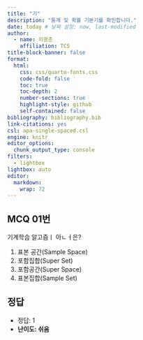 ```yaml
---
title: "기"
description: "통계 및 확률 기본기를 확인합니다."
date: today # 날짜 설정: now, last-modified
author:
  - name: 이광춘
    affiliation: TCS
title-block-banner: false
format:
  html:
    css: css/quarto-fonts.css
    code-fold: false
    toc: true
    toc-depth: 2
    number-sections: true
    highlight-style: github    
    self-contained: false
bibliography: bibliography.bib
link-citations: yes
csl: apa-single-spaced.csl
engine: knitr
editor_options: 
  chunk_output_type: console
filters:
  - lightbox
lightbox: auto  
editor: 
  markdown: 
    wrap: 72
---
```



## MCQ 01번 

기계학습 알고즘ㅣ 아ㄴㅓ은?

1. 표본 공간(Sample Space)
1. 포함집합(Super Set)
1. 포함공간(Super Space)
1. 표본집합(Sample Set)

::: {.callout-caution collapse="true"}
## 정답
- 정답: 1
- **난이도: 쉬움**
:::
